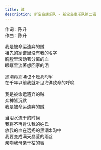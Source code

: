 ```yaml
---
title: 贼
description: 新宝岛康乐队 - 新宝岛康乐队第二辑
---
```


作词：陈升<br />作曲：陈升<br /><br />我是被命运遗弃的贼<br />祖先的家谱里没有我的名字<br />胸膛里滚动著分离的血<br />眼眶里流著想回家的泪<br /><br />黑潮再汹涌也不是我的牢<br />在千年以前我就听见海洋致命的呼唤<br /><br />我是被命运遗弃的贼<br />众神皆沉默<br />我是被命运遗弃的贼<br /><br />当泪水流干的时候<br />我将不再肯认我的姓氏<br />放我的血在远扬的黑潮水沟中<br />我要变成满天晶莹的雨丝<br />亲吻我母亲干枯的唇